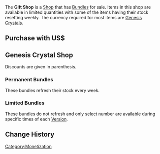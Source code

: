 {{CustomTabs
|tab1 = Overview
|tab2 = History
}}
The '''Gift Shop''' is a [[Shop]] that has [[Bundles]] for sale. Items in this shop are available in limited quantities with some of the items having their stock resetting weekly. The currency required for most items are [[Genesis Crystal]]s.

==Purchase with US$==
{{Shop/Header|currency=US$|stock=Limit|note=Contents}}
{{Shop|Blessing of the Welkin Moon|4.99|None|note=<div style="text-align:left;">
Over a 30-day period:
*{{Item|Genesis Crystal|30|x=300}}
*{{Item|Primogem|30|x=2,700}}
</div>}}
{{Shop|Adventurer's Bundle|9.99|None|note=<div style="text-align:left;">
PSN Store Exclusive
*Wish material: {{Item|Acquaint Fate|30|x=2}}
*Currency: {{Item|Mora|30|x=150,000}}
*Character EXP material: {{Item|Adventurer's Experience|30|x=80}}
*Weapon EXP material: {{Item|Fine Enhancement Ore|30|x=50}}
*Food items:
**{{Item|Northern Smoked Chicken|30|x=10}}
**{{Item|Sautéed Matsutake|30|x=10}}
**{{Item|Sweet Madame|30|x=10}}
**{{Item|Tea Break Pancake|30|x=10}}
</div>}}
{{Shop/Footer}}

==Genesis Crystal Shop==
Discounts are given in parenthesis.

===Permanent Bundles===
These bundles refresh their stock every week.
{{Shop/Header|currency=Genesis Crystal|stock=Weekly Limit|note=Contents}}
{{Shop|Starter Supply Bundle|300|1|note=<div style="text-align:left;">
*{{Item|Adventurer's Experience|30|x=80}}
*{{Item|Fine Enhancement Ore|30|x=40}}
</div>}}
{{Shop|Wayfarer's Supply Bundle|980|1|note=<div style="text-align:left;">
*{{Item|Hero's Wit|30|x=50}}
*{{Item|Mystic Enhancement Ore|30|x=25}}
*{{Item|Fragile Resin|30|x=1}}
*{{Item|Mora|30|x=50,000}}
</div>}}
{{Shop|Adventurer's Share Bundle|60|1|note=<div style="text-align:left;">
*{{Item|Material Share Bundle|30|x=12}}
</div>}}
{{Shop/Footer}}

===Limited Bundles===
{{Main|Gift Shop/History}}
These bundles do not refresh and only select number are available during specific times of each [[Version]].
{{Shop/Header|currency=Genesis Crystal|stock=Limit|note=Contents}}
{{Shop|Adventurer's Supply Bundle|170|discount=100|5|note=<div style="text-align:left;">
*{{Item|Adventurer's Experience|30|x=40}}
*{{Item|Mora|30|x=30,000}}
</div>}}
{{Shop|Adventurer's Ore Bundle|200|discount=120|5|note=<div style="text-align:left;">
*{{Item|Mystic Enhancement Ore|30|x=25}}
*{{Item|Mora|30|x=30,000}}
</div>}}
{{Shop|Adventurer's Jumbo Ore Bundle|760|discount=680|5|note=<div style="text-align:left;">
*{{Item|Mystic Enhancement Ore|30|x=100}}
*{{Item|Mora|30|x=100,000}}
</div>}}
{{Shop|Adventurer's Special Bundle|850|discount=680|3|note=<div style="text-align:left;">
*{{Item|Exotic Share Bundle|30|x=5}}
*{{Item|Hero's Wit|30|x=40}}
*{{Item|Mora|30|x=120,000}}
</div>}}
{{Shop|Adventurer's Tempering Bundle|240|discount=120|5|note=<div style="text-align:left;">
*{{Item|Eminent Share Bundle|30|x=10}}
*{{Item|Mora|30|x=60,000}}
</div>}}
{{Shop|Adventurer's Instructional Bundle|760|discount=680|3|note=<div style="text-align:left;">
*{{Item|Virtuous Share Bundle|30|x=25}}
*{{Item|Mora|30|x=150,000}}
</div>}}
{{Shop|Adventurer's Special Supply Bundle|160|discount=80|5|note=<div style="text-align:left;">
*{{Item|Hero's Wit|30|x=12}}
*{{Item|Mora|30|x=100,000}}
</div>}}
{{Shop|Adventurer's Seasonal Special Bundle|300|discount=150|5|note=<div style="text-align:left;">
*{{Item|Exotic Share Bundle|30|x=6}}
*{{Item|Mora|30|x=60,000}}
</div>}}
{{Shop/Footer}}

==Change History==
{{Change History|1.0}}

[[Category:Monetization]]